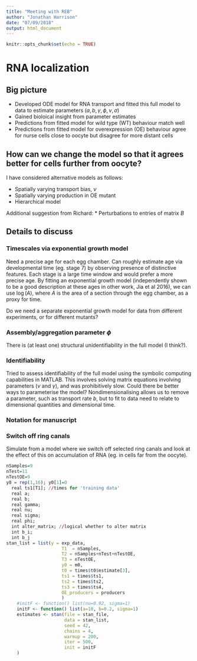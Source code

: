 ```yaml
---
title: "Meeting with REB"
author: "Jonathan Harrison"
date: "07/09/2018"
output: html_document
---
```


```r
knitr::opts_chunk$set(echo = TRUE)
```

# RNA localization
## Big picture

* Developed ODE model for RNA transport and fitted this full model to data to estimate parameters $(a, b, \gamma, \phi, \nu, \sigma)$
* Gained bioloical insight from parameter estimates
* Predictions from fitted model for wild type (WT) behaviour match well
* Predictions from fitted model for overexpression (OE) behaviour agree for nurse cells close to oocyte but disagree for more distant cells

## How can we change the model so that it agrees better for cells further from oocyte?
I have considered alternative models as follows:

* Spatially varying transport bias, $\nu$
* Spatially varying production in OE mutant
* Hierarchical model

Additional suggestion from Richard:
* Perturbations to entries of matrix $B$

## Details to discuss
### Timescales via exponential growth model
Need a precise age for each egg chamber. Can roughly estimate age via developmental time (eg. stage 7) by observing presence of distinctive features. Each stage is a large time window and would prefer a more precise age. By fitting an exponential growth model (independently shown to be a good description at these ages in other work, Jia et al 2016), we can use $\log(A)$, where $A$ is the area of a section through the egg chamber, as a proxy for time.

Do we need a separate exponential growth model for data from different experiments, or for different mutants?

### Assembly/aggregation parameter $\phi$
There is (at least one) structural unidentifiability in the full model (I think?).  

### Identifiability
Tried to assess identifiability of the full model using the symbolic computing capabilities in MATLAB. This involves solving matrix equations involving parameters ($\nu$ and $\gamma$), and was prohibitively slow. Could there be better ways to parameterise the model? Nondimensionalising allows us to remove a parameter, such as transport rate $b$, but to fit to data need to relate to dimensional quantities and dimensional time.  

### Notation for manuscript


### Switch off ring canals
Simulate from a model where we switch off selected ring canals and look at the effect of this on accumulation of RNA (eg. in cells far from the oocyte).
```r
nSamples=9
nTest=11
nTestOE=9
y0 = rep(1,16); y0[1]=0
  real ts1[T1]; //times for 'training data'
  real a;
  real b;
  real gamma;
  real nu;
  real sigma;
  real phi;
  int alter_matrix; //logical whether to alter matrix
  int b_i;
  int b_j
stan_list = list(y = exp_data,
                     T1  = nSamples,
                     T2 = nSamples+nTest+nTestOE,
                     T3 = nTestOE,
                     y0 = m0,
                     t0 = times$t0$estimate[3],
                     ts1 = times$ts1,
                     ts2 = times$ts2,
                     ts3 = times$ts4,
                     OE_producers = producers
                     )
    #initF <- function() list(nu=0.92, sigma=1)
    initF <- function() list(a=10, b=0.2, sigma=1)    
    estimates <- stan(file = stan_file,
                      data = stan_list,
                      seed = 42,
                      chains = 4,
                      warmup = 200,
                      iter = 500,
                      init = initF
    )
```


